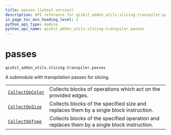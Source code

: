 ```yaml
---
title: passes (latest version)
description: API reference for qiskit_addon_utils.slicing.transpiler.passes in the latest version of qiskit-addon-utils
in_page_toc_min_heading_level: 2
python_api_type: module
python_api_name: qiskit_addon_utils.slicing.transpiler.passes
---
```


<span id="module-qiskit_addon_utils.slicing.transpiler.passes" />

<span id="passes-qiskit-addon-utils-slicing-transpiler-passes" />

# passes

`qiskit_addon_utils.slicing.transpiler.passes`

A submodule with transpilation passes for slicing.

|                                                                                                                              |                                                                                             |
| ---------------------------------------------------------------------------------------------------------------------------- | ------------------------------------------------------------------------------------------- |
| [`CollectOpColor`](slicing-transpiler-passes-collect-op-color "qiskit_addon_utils.slicing.transpiler.passes.CollectOpColor") | Collects blocks of operations which act on the provided edges.                              |
| [`CollectOpSize`](slicing-transpiler-passes-collect-op-size "qiskit_addon_utils.slicing.transpiler.passes.CollectOpSize")    | Collects blocks of the specified size and replaces them by a single block instruction.      |
| [`CollectOpType`](slicing-transpiler-passes-collect-op-type "qiskit_addon_utils.slicing.transpiler.passes.CollectOpType")    | Collects blocks of the specified operation and replaces them by a single block instruction. |


